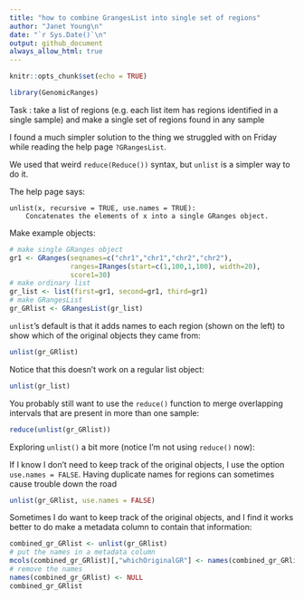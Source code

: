 ```yaml
---
title: "how to combine GrangesList into single set of regions"
author: "Janet Young\n"
date: "`r Sys.Date()`\n"
output: github_document
always_allow_html: true
---
```


```r
knitr::opts_chunk$set(echo = TRUE)

library(GenomicRanges)
```

Task : take a list of regions (e.g. each list item has regions identified in a single sample) and make a single set of regions found in any sample

I found a much simpler solution to the thing we struggled with on Friday while reading the help page `?GRangesList`. 

We used that weird `reduce(Reduce())` syntax, but `unlist` is a simpler way to do it.  

The help page says:
```
unlist(x, recursive = TRUE, use.names = TRUE):
    Concatenates the elements of x into a single GRanges object.
```


Make example objects:
```r
# make single GRanges object
gr1 <- GRanges(seqnames=c("chr1","chr1","chr2","chr2"),
               ranges=IRanges(start=c(1,100,1,100), width=20),
               score1=30)
# make ordinary list
gr_list <- list(first=gr1, second=gr1, third=gr1)
# make GRangesList
gr_GRlist <- GRangesList(gr_list)
```


`unlist`'s default is that it adds names to each region (shown on the left) to show which of the original objects they came from:
```r
unlist(gr_GRlist)
```

Notice that this doesn't work on a regular list object:
```r
unlist(gr_list)
```


You probably still want to use the `reduce()` function to merge overlapping intervals that are present in more than one sample:
```r
reduce(unlist(gr_GRlist))
```

Exploring `unlist()` a bit more (notice I'm not using `reduce()` now):

If I know I don't need to keep track of the original objects, I use the option `use.names = FALSE`.  Having duplicate names for regions can sometimes cause trouble down the road
```r
unlist(gr_GRlist, use.names = FALSE)
```

Sometimes I do want to keep track of the original objects, and I find it works better to do make a metadata column to contain that information:
```r
combined_gr_GRlist <- unlist(gr_GRlist)
# put the names in a metadata column
mcols(combined_gr_GRlist)[,"whichOriginalGR"] <- names(combined_gr_GRlist)
# remove the names
names(combined_gr_GRlist) <- NULL
combined_gr_GRlist
```

